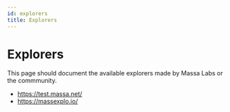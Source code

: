 ```yaml
---
id: explorers
title: Explorers
---
```


# Explorers

This page should document the available explorers made by Massa Labs or the commmunity.

- https://test.massa.net/
- https://massexplo.io/
